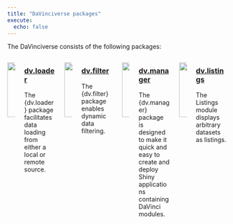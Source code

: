 ```yaml
---
title: "DaVinciverse packages"
execute:
  echo: false
---
```


The DaVinciverse consists of the following packages:

::: columns
::: {.column width="20%"}
![](images/dv.loader.png){width="125"}
:::
::: {.column width="80%"}
### [dv.loader](https://boehringer-ingelheim.github.io/dv.loader/)
The {dv.loader} package facilitates data loading from either a local or remote source.
:::

::: {.column width="20%"}
![](images/dv.filter.png){width="125"}
:::
::: {.column width="80%"}
### [dv.filter](https://boehringer-ingelheim.github.io/dv.filter/)
The {dv.filter} package enables dynamic data filtering.
:::

::: {.column width="20%"}
![](images/dv.manager.png){width="125"}
:::
::: {.column width="80%"}
### [dv.manager](dv.manager.qmd)  
The {dv.manager} package is designed to make it quick and easy to create and deploy Shiny applications containing DaVinci modules.
:::

::: {.column width="20%"}
![](images/dv.listings.png){width="125"}
:::
::: {.column width="80%"}
### [dv.listings](dv.listings.qmd)
The Listings module displays arbitrary datasets as listings.
:::

:::